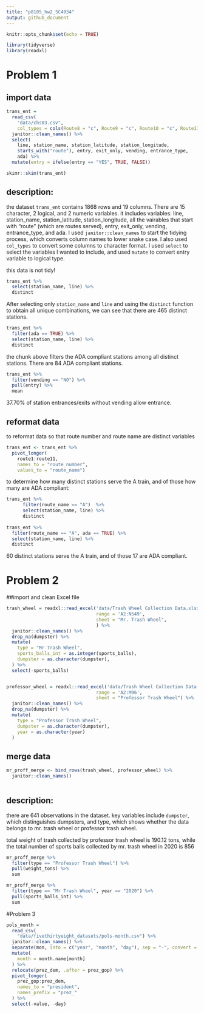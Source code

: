 ```yaml
---
title: "p8105_hw2_SC4934"
output: github_document
---
```


```r
knitr::opts_chunk$set(echo = TRUE)
```

```r
library(tidyverse)
library(readxl)
```



# Problem 1

## import data

```r
trans_ent = 
  read_csv(
    "data/chs03.csv",
    col_types = cols(Route8 = "c", Route9 = "c", Route10 = "c", Route11 = "c")) %>% 
  janitor::clean_names() %>% 
  select(
    line, station_name, station_latitude, station_longitude, 
    starts_with("route"), entry, exit_only, vending, entrance_type, 
    ada) %>% 
  mutate(entry = ifelse(entry == "YES", TRUE, FALSE))
```


```r
skimr::skim(trans_ent)
```

## description: 
the dataset `trans_ent` contains 1868 rows and 19 columns. There are 15 character, 2 logical, and 2 numeric variables. 
it includes variables: line, station_name, station_latitude, station_longitude, all the vairables that start with 
"route" (which are routes served), entry, exit_only, vending, entrance_type, and ada. 
I used `janitor::clean_names` to start the tidying process, which converts column names to lower snake case. I also used `col_types` to convert some columns to character format. I used `select` to select the variables I wanted to include, and used `mutate` to convert entry variable to logical type. 

this data is not tidy!


```r
trans_ent %>% 
  select(station_name, line) %>% 
  distinct
```

After selecting only `station_name` and `line` and using the `distinct` function to obtain all unique combinations, we can see that there are 465 distinct stations.


```r
trans_ent %>% 
  filter(ada == TRUE) %>% 
  select(station_name, line) %>% 
  distinct
```

the chunk above filters the ADA compliant stations among all distinct stations. 
There are 84 ADA compliant stations. 


```r
trans_ent %>% 
  filter(vending == "NO") %>% 
  pull(entry) %>% 
  mean
```

37.70% of station entrances/exits without vending allow entrance. 


## reformat data 

to reformat data so that route number and route name are distinct variables

```r
trans_ent <- trans_ent %>% 
  pivot_longer(
    route1:route11,
    names_to = "route_number",
    values_to = "route_name")
```


to determine how many distinct stations serve the A train, and of those how many are ADA compliant: 

```r
trans_ent %>% 
      filter(route_name == "A")  %>% 
      select(station_name, line) %>% 
      distinct
  
trans_ent %>% 
  filter(route_name == "A", ada == TRUE) %>% 
  select(station_name, line) %>% 
  distinct

```

60 distinct stations serve the A train, and of those 17 are ADA compliant. 



# Problem 2

##import and clean Excel file

```r
trash_wheel = readxl::read_excel('data/Trash Wheel Collection Data.xlsx',
                                 range = 'A2:N549',
                                 sheet = "Mr. Trash Wheel",
                                 ) %>% 
  janitor::clean_names() %>% 
  drop_na(dumpster) %>% 
  mutate(
    type = "Mr Trash Wheel",
    sports_balls_int = as.integer(sports_balls),
    dumpster = as.character(dumpster),
  ) %>% 
  select(-sports_balls) 


professor_wheel = readxl::read_excel('data/Trash Wheel Collection Data.xlsx',
                                 range = 'A2:M96',
                                 sheet = "Professor Trash Wheel") %>% 
  janitor::clean_names() %>% 
  drop_na(dumpster) %>% 
  mutate(
    type = "Professor Trash Wheel",
    dumpster = as.character(dumpster),
    year = as.character(year)
  ) 

```



## merge data
```r
mr_proff_merge <- bind_rows(trash_wheel, professor_wheel) %>% 
  janitor::clean_names()
  
```


## description: 

there are 641 observations in the dataset. key variables include `dumpster`, which distinguishes dumpsters, and type, 
which shows whether the data belongs to mr. trash wheel or professor trash wheel. 




total weight of trash collected by professor trash wheel is 190.12 tons, while the total number of sports balls collected
by mr. trash wheel in 2020 is 856
```r
mr_proff_merge %>% 
  filter(type == "Professor Trash Wheel") %>% 
  pull(weight_tons) %>% 
  sum

mr_proff_merge %>% 
  filter(type == "Mr Trash Wheel", year == "2020") %>% 
  pull(sports_balls_int) %>% 
  sum

```



#Problem 3


```r
pols_month = 
  read_csv(
    "data/fivethirtyeight_datasets/pols-month.csv") %>% 
  janitor::clean_names() %>% 
  separate(mon, into = c("year", "month", "day"), sep = "-", convert = TRUE) %>% 
  mutate(
    month = month.name[month]
  ) %>% 
  relocate(prez_dem, .after = prez_gop) %>% 
  pivot_longer(
    prez_gop:prez_dem,
    names_to = "president",
    names_prefix = "prez_"
  ) %>% 
  select(-value, -day)
  

```






